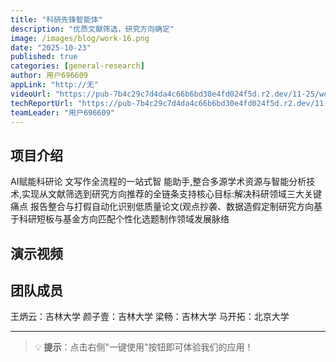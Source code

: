 ```yaml
---
title: "科研先锋智能体"
description: "优质文献筛选，研究方向确定"
image: /images/blog/work-16.png
date: "2025-10-23"
published: true
categories: [general-research]
author: 用户696609
appLink: "http://无"
videoUrl: "https://pub-7b4c29c7d4da4c66b6bd30e4fd024f5d.r2.dev/11-25/work-video-16.mp4"
techReportUrl: "https://pub-7b4c29c7d4da4c66b6bd30e4fd024f5d.r2.dev/11-25/work-report-16.pdf"
teamLeader: "用户696609"
---
```


## 项目介绍

AI赋能科研论 文写作全流程的一站式智
能助手,整合多源学术资源与智能分析技术,实现从文献筛选到研究方向推荐的全链条支持核心目标:解决科研领域三大关键痛点
报告整合与打假自动化识别低质量论文(观点抄袭、数据造假定制研究方向基于科研短板与基金方向匹配个性化选题制作领域发展脉络

## 演示视频

<VideoPlayer
  src="https://pub-7b4c29c7d4da4c66b6bd30e4fd024f5d.r2.dev/11-25/work-video-16.mp4"
  poster="/images/blog/work-16.png"
/>

## 团队成员

王炳云：吉林大学
颜子壹：吉林大学
梁畅：吉林大学
马开拓：北京大学

---

> 💡 **提示**：点击右侧"一键使用"按钮即可体验我们的应用！
